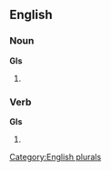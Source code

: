 ==English==

===Noun===
'''GIs'''

# {{plural of |[[GI]]}}

===Verb===
'''GIs'''

# {{third-person singular of|[[GI]]}}

[[Category:English plurals]]